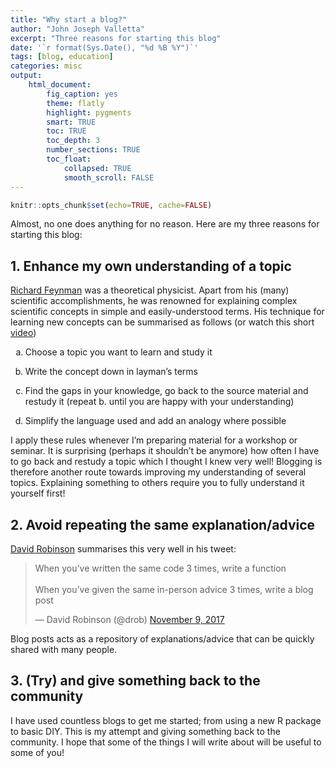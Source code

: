 ```yaml
---
title: "Why start a blog?"
author: "John Joseph Valletta"
excerpt: "Three reasons for starting this blog"
date: '`r format(Sys.Date(), "%d %B %Y")`'
tags: [blog, education]
categories: misc
output: 
    html_document:
        fig_caption: yes
        theme: flatly
        highlight: pygments
        smart: TRUE
        toc: TRUE
        toc_depth: 3
        number_sections: TRUE
        toc_float:
            collapsed: TRUE
            smooth_scroll: FALSE
---
```

```r
knitr::opts_chunk$set(echo=TRUE, cache=FALSE)
```

Almost, no one does anything for no reason. Here are my three reasons for starting this blog:

## 1. Enhance my own understanding of a topic

[Richard Feynman](https://en.wikipedia.org/wiki/Richard_Feynman) was a theoretical physicist. 
Apart from his (many) scientific accomplishments, he was renowned for explaining complex 
scientific concepts in simple and easily-understood terms. His technique for learning 
new concepts can be summarised as follows (or watch this short [video](https://www.youtube.com/watch?v=tkm0TNFzIeg))

a. Choose a topic you want to learn and study it

b. Write the concept down in layman's terms

c. Find the gaps in your knowledge, go back to the source material and restudy it
(repeat b. until you are happy with your understanding)

d. Simplify the language used and add an analogy where possible

I apply these rules whenever I'm preparing material for a workshop or seminar. 
It is surprising (perhaps it shouldn't be anymore) how often I have to go back
and restudy a topic which I thought I knew very well! Blogging is therefore another route
towards improving my understanding of several topics. Explaining something to others
require you to fully understand it yourself first!
    
## 2. Avoid repeating the same explanation/advice

[David Robinson](http://varianceexplained.org/r/start-blog/) summarises this very well in his tweet:

<blockquote class="twitter-tweet" data-lang="en"><p lang="en" dir="ltr">When you’ve written the same code 3 times, write a function<br><br>When you’ve given the same in-person advice 3 times, write a blog post</p>&mdash; David Robinson (@drob) <a href="https://twitter.com/drob/status/928447584712253440?ref_src=twsrc%5Etfw">November 9, 2017</a></blockquote>
<script async src="https://platform.twitter.com/widgets.js" charset="utf-8"></script>

Blog posts acts as a repository of explanations/advice that can be quickly shared with many people.

## 3. (Try) and give something back to the community

I have used countless blogs to get me started; from using a new R package to basic DIY.
This is my attempt and giving something back to the community. I hope that
some of the things I will write about will be useful to some of you!